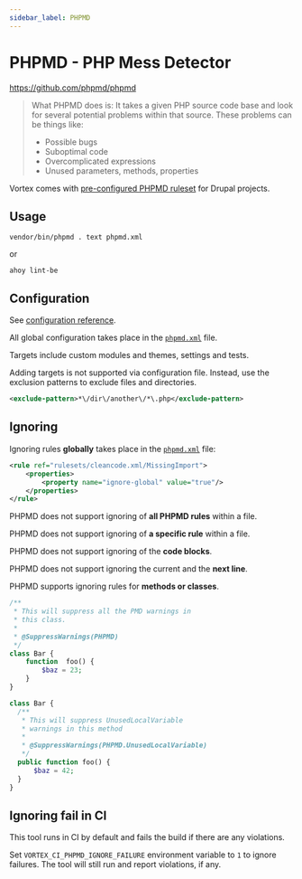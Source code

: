 ```yaml
---
sidebar_label: PHPMD
---
```


# PHPMD - PHP Mess Detector

https://github.com/phpmd/phpmd

> What PHPMD does is: It takes a given PHP source code base and look for several
> potential problems within that source. These problems can be things like:
>
> - Possible bugs
> - Suboptimal code
> - Overcomplicated expressions
> - Unused parameters, methods, properties

Vortex comes with [pre-configured PHPMD ruleset](https://github.com/drevops/scaffold/blob/develop/phpmd.xml)
for Drupal projects.

## Usage

```shell
vendor/bin/phpmd . text phpmd.xml
```
or
```shell
ahoy lint-be
```

## Configuration

See [configuration reference](https://phpmd.org/documentation/index.html).

All global configuration takes place in the [`phpmd.xml`](https://github.com/drevops/scaffold/blob/develop/phpmd.xml)
file.

Targets include custom modules and themes, settings and tests.

Adding targets is not supported via configuration file. Instead, use the
exclusion patterns to exclude files and directories.

```xml
<exclude-pattern>*\/dir\/another\/*\.php</exclude-pattern>
```

## Ignoring

Ignoring rules **globally** takes place in
the [`phpmd.xml`](https://github.com/drevops/scaffold/blob/develop/phpmd.xml) file:

```xml
<rule ref="rulesets/cleancode.xml/MissingImport">
    <properties>
        <property name="ignore-global" value="true"/>
    </properties>
</rule>
```

PHPMD does not support ignoring of **all PHPMD rules** within a file.

PHPMD does not support ignoring of **a specific rule** within a file.

PHPMD does not support ignoring of the **code blocks**.

PHPMD does not support ignoring the current and the **next line**.

PHPMD supports ignoring rules for **methods or classes**.

```php
/**
 * This will suppress all the PMD warnings in
 * this class.
 *
 * @SuppressWarnings(PHPMD)
 */
class Bar {
    function  foo() {
        $baz = 23;
    }
}

class Bar {
  /**
   * This will suppress UnusedLocalVariable
   * warnings in this method
   *
   * @SuppressWarnings(PHPMD.UnusedLocalVariable)
   */
  public function foo() {
      $baz = 42;
  }
}
```

## Ignoring fail in CI

This tool runs in CI by default and fails the build if there are any violations.

Set `VORTEX_CI_PHPMD_IGNORE_FAILURE` environment variable to `1` to ignore
failures. The tool will still run and report violations, if any.
